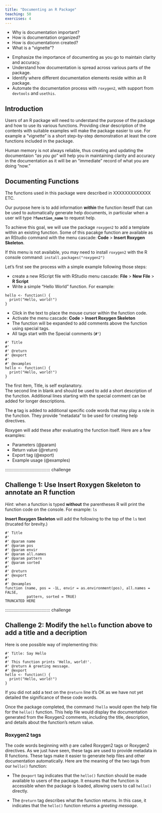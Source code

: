```yaml
---
title: "Documenting an R Package"
teaching: 50
exercises: 4
---
```


:::::::::::::::::::::::::::::::::::::: questions 

- Why is documentation important?
- How is documentation organized?
- How is documentationn created?
- What is a "vignette"?

::::::::::::::::::::::::::::::::::::::::::::::::

::::::::::::::::::::::::::::::::::::: objectives

- Emphasize the importance of documenting as you go to maintain clarity and accuracy.
- Understand how documentation is spread across various parts of the package.
- Identify where different documentation elements reside within an R package.
- Automate the documentation process with `roxygen2`, with support from `devtools` and `usethis`. 

::::::::::::::::::::::::::::::::::::::::::::::::

## Introduction

Users of an R package will need to understand the purpose of the package and how to use its various functions.
Providing clear description of the contents with suitable examples will make the package easier to use.
For example a "vignette" is a short step-by-step demonstration at least the core functions included in the package.

Human memory is not always reliable, thus creating and updating the documentaion "*as you go*" will help you in maintaining clarity and accuracy in the documentation as it will be an "immediate" record of what you are doing "now." 

## Documenting Functions

The functions used in this package were described in XXXXXXXXXXXXX ETC.

Our purpose here is to add information ***within*** the function iteself that can be used to automatically generate help documents, in particular when a user will type **`?function_name`** to request help.

To achieve this goal, we will use the package `roxygen2` to add a template within an existing function. Some of this pacakge function are available as an RStudio command with the menu cascade: **Code** > **Insert Roxygen Skeleton**.

If this menu is not available, you may need to install  `roxygen2` with the R console command: `install.packages("roxygen2")`

Let's first see the process with a simple example following those steps:

- create a new RScript file with RStudio menu cascade: **File** > **New File** > **R Script**
- Write a simple "Hello World" function. For example:

```
hello <- function() {
  print("Hello, world!")
}
```

- Click in the text to place the mouse cursor within the function code.
- Activate the menu cascade: **Code** > **Insert Roxygen Skeleton**
- The function will be expanded to add comments above the function using special tags. 
- All tags start with the  Special comments (**`#'`**)

```
#' Title
#'
#' @return
#' @export
#'
#' @examples
hello <- function() {
  print("Hello, world!")
}
```

The first item, Title, is self explanatory.  
The second line in blank and should be used to add a short description of the function.
Additional lines starting with the special comment can be added for longer descriptions.

The **`@`** tag is added to additional specific code words that may play a role in the function.
They provide "metadata" to be used for creating help directives.

Roxygen will add these after evaluating the function itself. Here are a few examples:

- Parameters (@param)
- Return value (@return)
- Export tag (@export)
- Example usage (@examples)


::::::::::::::::::::::::::::::::::::: challenge 

## Challenge 1: Use  **Insert Roxygen Skeleton** to annotate an R function

*Hint*: when a function is typed **without** the parentheses R will print the function code on the console.
For example: `ls` 

:::::::::::::::::::::::: solution 

**Insert Roxygen Skeleton** will add the following to the top of the `ls` text (trucated for brevity.)

```
#' Title
#'
#' @param name 
#' @param pos 
#' @param envir 
#' @param all.names 
#' @param pattern 
#' @param sorted 
#'
#' @return
#' @export
#'
#' @examples
function (name, pos = -1L, envir = as.environment(pos), all.names = FALSE, 
          pattern, sorted = TRUE) 
TRUNCATED HERE
```
:::::::::::::::::::::::::::::::::


::::::::::::::::::::::::::::::::::::: challenge 

## Challenge 2: Modify the `hello` function above to add a title and a decription

:::::::::::::::::::::::: solution 

Here is one possible way of implementing this:

```
#' Title: Say Hello
#'
#' This function prints 'Hello, world!'.
#' @return A greeting message.
#' @export
hello <- function() {
  print("Hello, world!")
}
```

If you did not add a text on the `@return` line it's OK as we have not yet detailed the significance of these code words.

Once the package completed, the command `?hello` would open the help file for the `hello()` function. 
This help file would display the documentation generated from the Roxygen2 comments, including the title, description, and details about the function’s return value.

:::::::::::::::::::::::::::::::::

### Roxygen2 tags 

The code words beginning with `@` are called Roxygen2 tags or Roxygen2 directives. 
As we just have seen, these tags are used to provide metadata in R functions.
These tags make it easier to generate help files and other documentation automatically.
Here are the meaning of the two tags from our `hello()` function:

- The `@export` tag indicates that the `hello()` function should be made available to users of the package. 
It ensures that the function is accessible when the package is loaded, allowing users to call `hello()` directly.

- The `@return` tag describes what the function returns. In this case, it indicates that the `hello()` function returns a *greeting message*.








